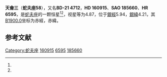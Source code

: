 {{Starbox begin
| name = 蛇夫座58
}}
{{Starbox observe
| epoch = [[J2000.0|J2000.0]]
| constell = [[蛇夫座|蛇夫座]]<ref name=SIMBAD>{{cite web
 | url=http://simbad.u-strasbg.fr/simbad/sim-id?Ident=HR+6595
 | title=Pulsating variable Star
 | publisher=Centre de Données astronomiques de Strasbourg
 | work=SIMBAD
 | accessdate=2012-07-13
 | archive-date=2016-03-17
 | archive-url=https://web.archive.org/web/20160317054658/http://simbad.u-strasbg.fr/simbad/sim-id?Ident=HR+6595
 | dead-url=no
 }}</ref><ref name=DATA>{{cite web
 | url=http://vizier.u-strasbg.fr/viz-bin/VizieR-5?-out.add=.&-source=5050&-corr=PK=HR&-out.max=9999&HR=6595
 | title=VizieR Detailed Page
 | accessdate=2012-07-13
 | archive-date=2016-03-04
 | archive-url=https://web.archive.org/web/20160304230928/http://vizier.u-strasbg.fr/viz-bin/VizieR-5?-out.add=.&-source=5050&-corr=PK=HR&-out.max=9999&HR=6595
 | dead-url=no
 }}</ref>
| 星官 = [[天龠_(星官)|天龠]]
| ra = {{RA|17|43|25.8}}<ref name=SIMBAD /><ref name=DATA />
| dec = {{DEC|-21|41|0}}<ref name=SIMBAD /><ref name=DATA />
| appmag_v = 4.87<ref name=SIMBAD /><ref name=DATA />
}}
{{Starbox character
| class = F6V<ref name=SIMBAD /><ref name=DATA />
| b-v = 0.47<ref name=SIMBAD /><ref name=DATA />
| u-b = -0.03<ref name=SIMBAD /><ref name=DATA />
| r-i = 0.24<ref name=SIMBAD /><ref name=DATA />
| variable = 
}}
{{Starbox astrometry
| radial_v = -0.03
| prop_mo_ra = 11
| parallax = 0.06
| p_error = 
}}
{{Starbox catalog
| names =BD-21 4712，[[SAO星表|SAO]] 185660，[[HD星表|HD]] 160915，[[HR星表|HR]] 6595}}
{{Starbox reference |Simbad=HR+6595}}
{{Starbox end}}

'''天龠三'''（'''蛇夫座58'''），又名'''BD-21 4712'''，'''HD 160915'''、'''SAO 185660'''、'''HR 6595'''，是[[蛇夫座|蛇夫座]]的一颗恒星<ref name=SIMBAD /><ref name=DATA />，视星等为4.87，位于[[銀道座標系|銀經]]5.94，[[銀道座標系|銀緯]]4.21，其[[B1900.0|B1900.0]]坐标为赤經{{RA|17|37|26.2}}，赤緯{{DEC|-21|4.21|4}}。

== 参考文献 ==
{{reflist}}

{{star-stub}}

{{蛇夫座恒星}}
{{星官|天龠|7|4}}
[[Category:蛇夫座|Category:蛇夫座]]
[[Category:HD和HDE天體|160915]]
[[Category:HR天體|6595]]
[[Category:SAO天體|185660]]
